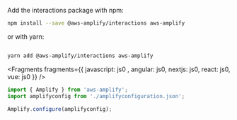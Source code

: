 
Add the interactions package with npm:

```sh
npm install --save @aws-amplify/interactions aws-amplify

```

or with yarn:

```sh

yarn add @aws-amplify/interactions aws-amplify

```

<Fragments fragments={{  javascript: js0 , angular: js0, nextjs: js0, react: js0, vue: js0 }} />

```javascript
import { Amplify } from 'aws-amplify';
import amplifyconfig from './amplifyconfiguration.json';

Amplify.configure(amplifyconfig);
```
